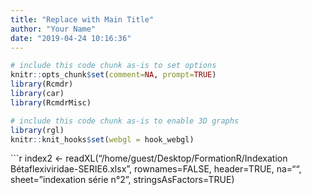 ```yaml
---
title: "Replace with Main Title"
author: "Your Name"
date: "2019-04-24 10:16:36"
---
```



```r
# include this code chunk as-is to set options
knitr::opts_chunk$set(comment=NA, prompt=TRUE)
library(Rcmdr)
library(car)
library(RcmdrMisc)
```


```r
# include this code chunk as-is to enable 3D graphs
library(rgl)
knitr::knit_hooks$set(webgl = hook_webgl)
```

```r
index2 <- 
  readXL("/home/guest/Desktop/FormationR/Indexation Bétaflexiviridae-SERIE6.xlsx",
   rownames=FALSE, header=TRUE, na="", sheet="indexation série n°2", 
  stringsAsFactors=TRUE)


